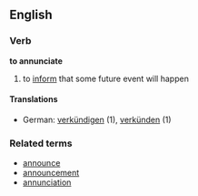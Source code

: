 ==English==
===Verb===
'''to annunciate'''
# to [[inform]] that some future event will happen
====Translations====
*German: [[verkündigen]] (1), [[verkünden]] (1)
===Related terms===
*[[announce]]
*[[announcement]]
*[[annunciation]]